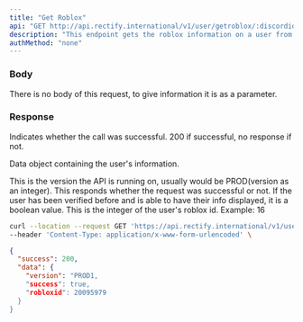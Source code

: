 ```yaml
---
title: "Get Roblox"
api: "GET http://api.rectify.international/v1/user/getroblox/:discordid"
description: "This endpoint gets the roblox information on a user from their discord id."
authMethod: "none"
---
```


### Body

There is no body of this request, to give information it is as a parameter.

### Response

<ResponseField name="status" type="number">
  Indicates whether the call was successful. 200 if successful, no response if not.
</ResponseField>

<ResponseField name="data" type="object">

Data object containing the user's information.

<Expandable title="Response Info">

<ResponseField name="version" type="string">
  This is the version the API is running on, usually would be PROD(version as an integer).
</ResponseField>

<ResponseField name="success" type="boolean">
  This responds whether the request was successful or not. If the user has been verified before and is able to have their info displayed, it is a boolean value.
</ResponseField>

<ResponseField name="discordid" type="integer">
  This is the integer of the user's roblox id. Example: 16
</ResponseField>

</Expandable>

</ResponseField>

<RequestExample>

```bash Example Request
curl --location --request GET 'https://api.rectify.international/v1/user/getroblox/1024789062437064745' \
--header 'Content-Type: application/x-www-form-urlencoded' \
```

</RequestExample>

<ResponseExample>

```json Response
{
  "success": 200,
  "data": {
    "version": "PROD1,
    "success": true,
    "robloxid": 20095979
  }
}
```

</ResponseExample>
